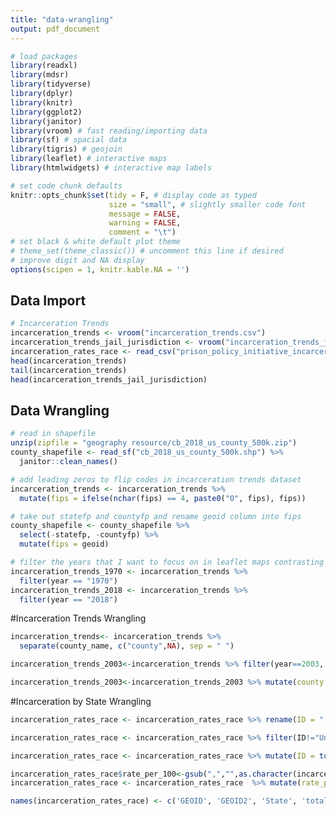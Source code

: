 ```yaml
---
title: "data-wrangling"
output: pdf_document
---
```


```r
# load packages
library(readxl)
library(mdsr)
library(tidyverse)
library(dplyr)
library(knitr)
library(ggplot2)
library(janitor)
library(vroom) # fast reading/importing data
library(sf) # spacial data
library(tigris) # geojoin
library(leaflet) # interactive maps
library(htmlwidgets) # interactive map labels

# set code chunk defaults
knitr::opts_chunk$set(tidy = F, # display code as typed
                      size = "small", # slightly smaller code font
                      message = FALSE,
                      warning = FALSE,
                      comment = "\t") 
# set black & white default plot theme 
# theme_set(theme_classic()) # uncomment this line if desired
# improve digit and NA display 
options(scipen = 1, knitr.kable.NA = '')
```

## Data Import

```r
# Incarceration Trends
incarceration_trends <- vroom("incarceration_trends.csv")
incarceration_trends_jail_jurisdiction <- vroom("incarceration_trends_jail_jurisdiction.csv")
incarceration_rates_race <- read_csv("prison_policy_initiative_incarceration_by_race.csv") # data from 2010
head(incarceration_trends)
tail(incarceration_trends)
head(incarceration_trends_jail_jurisdiction)
```
## Data Wrangling

```r
# read in shapefile
unzip(zipfile = "geography resource/cb_2018_us_county_500k.zip")
county_shapefile <- read_sf("cb_2018_us_county_500k.shp") %>%
  janitor::clean_names() 

# add leading zeros to flip codes in incarceration trends dataset
incarceration_trends <- incarceration_trends %>%
  mutate(fips = ifelse(nchar(fips) == 4, paste0("0", fips), fips))

# take out statefp and countyfp and rename geoid column into fips
county_shapefile <- county_shapefile %>%
  select(-statefp, -countyfp) %>%
  mutate(fips = geoid)

# filter the years that I want to focus on in leaflet maps contrasting 1970 and 2018
incarceration_trends_1970 <- incarceration_trends %>%
  filter(year == "1970")
incarceration_trends_2018 <- incarceration_trends %>%
  filter(year == "2018")
```

#Incarceration Trends Wrangling
```r
incarceration_trends<- incarceration_trends %>%
  separate(county_name, c("county",NA), sep = " ")

incarceration_trends_2003<-incarceration_trends %>% filter(year==2003, state!="AK", state!="HI" )

incarceration_trends_2003<-incarceration_trends_2003 %>% mutate(county = tolower(incarceration_trends_2003$county))
```

#Incarceration by State Wrangling
```r


incarceration_rates_race <- incarceration_rates_race %>% rename(ID = "...3" ) %>% rename(rate_per_100 = "...26")

incarceration_rates_race <- incarceration_rates_race %>% filter(ID!="United States", ID!="Puerto Rico", ID!="Geography", ID!="Hawaii", ID!="Alaska")

incarceration_rates_race <- incarceration_rates_race %>% mutate(ID = tolower(incarceration_rates_race$ID))

incarceration_rates_race$rate_per_100<-gsub(",","",as.character(incarceration_rates_race$rate_per_100))
incarceration_rates_race <- incarceration_rates_race  %>% mutate(rate_per_100 = as.numeric(rate_per_100))

names(incarceration_rates_race) <- c('GEOID', 'GEOID2', 'State', 'total_incarcerated', 'total_white', 'total_black','total_native', 'total_asian', 'total_pacific_islander', 'total_other', 'total_two_or_more', 'ort', 'total_white_non-hispanic', 'blank', '' )
```

